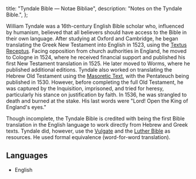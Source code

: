   title: "Tyndale Bible — Notae Bibliae",
  description: "Notes on the Tyndale Bible.",
};

<Initial text="Tyndale Bible"/>

William Tyndale was a 16th-century English Bible scholar who, influenced by humanism, believed that all believers should have access to the Bible in their own language. After studying at Oxford and Cambridge, he began translating the Greek New Testament into English in 1523, using the [Textus Receptus](/bible/translations/textus-receptus). Facing opposition from church authorities in England, he moved to Cologne in 1524, where he received financial support and published his first New Testament translation in 1525. He later moved to Worms, where he published additional editions. Tyndale also worked on translating the Hebrew Old Testament using the [Masoretic Text](/bible/translations/masoretic-text), with the Pentateuch being published in 1530. However, before completing the full Old Testament, he was captured by the Inquisition, imprisoned, and tried for heresy, particularly his stance on justification by faith. In 1536, he was strangled to death and burned at the stake. His last words were "Lord! Open the King of England's eyes."

Though incomplete, the Tyndale Bible is credited with being the first Bible translation in the English language to work directly from Hebrew and Greek texts. Tyndale did, however, use the [Vulgate](/bible/translations/vulgate) and the [Luther Bible](/bible/translations/luther-bible) as resources. He used formal equivalence (word-for-word translation).

## Languages

* English
